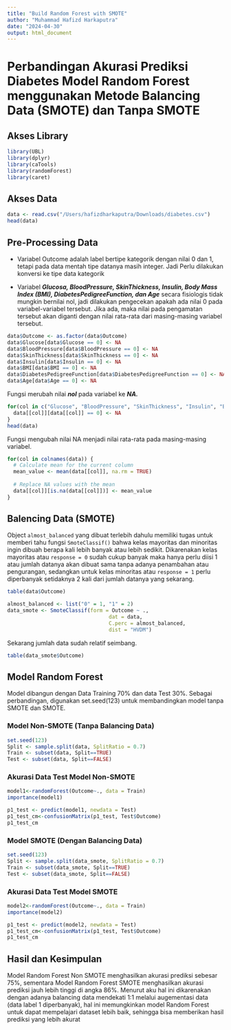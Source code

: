 ```yaml
---
title: "Build Random Forest with SMOTE"
author: "Muhammad Hafizd Harkaputra"
date: "2024-04-30"
output: html_document
---
```


# Perbandingan Akurasi Prediksi Diabetes Model Random Forest menggunakan Metode Balancing Data (SMOTE) dan Tanpa SMOTE

## Akses Library

```r
library(UBL)
library(dplyr)
library(caTools)
library(randomForest)
library(caret)
```

## Akses Data

```r
data <- read.csv("/Users/hafizdharkaputra/Downloads/diabetes.csv")
head(data)
```

## Pre-Processing Data

-   Variabel Outcome adalah label bertipe kategorik dengan nilai 0 dan 1, tetapi pada data mentah tipe datanya masih integer. Jadi Perlu dilakukan konversi ke tipe data kategorik

-   Variabel ***Glucosa, BloodPressure, SkinThickness, Insulin, Body Mass Index (BMI), DiabetesPedigreeFunction, dan Age*** secara fisiologis tidak mungkin bernilai nol, jadi dilakukan pengecekan apakah ada nilai 0 pada variabel-variabel tersebut. Jika ada, maka nilai pada pengamatan tersebut akan diganti dengan nilai rata-rata dari masing-masing variabel tersebut.

```r
data$Outcome <- as.factor(data$Outcome)
data$Glucose[data$Glucose == 0] <- NA
data$BloodPressure[data$BloodPressure == 0] <- NA
data$SkinThickness[data$SkinThickness == 0] <- NA
data$Insulin[data$Insulin == 0] <- NA
data$BMI[data$BMI == 0] <- NA
data$DiabetesPedigreeFunction[data$DiabetesPedigreeFunction == 0] <- NA
data$Age[data$Age == 0] <- NA
```

Fungsi merubah nilai ***nol*** pada variabel ke ***NA.***

```r
for(col in c("Glucose", "BloodPressure", "SkinThickness", "Insulin", "BMI", "DiabetesPedigreeFunction", "Age")) {
  data[[col]][data[[col]] == 0] <- NA
}
head(data)
```

Fungsi mengubah nilai NA menjadi nilai rata-rata pada masing-masing variabel.

```r
for(col in colnames(data)) {
  # Calculate mean for the current column
  mean_value <- mean(data[[col]], na.rm = TRUE)
  
  # Replace NA values with the mean
  data[[col]][is.na(data[[col]])] <- mean_value
}
```

## Balencing Data (SMOTE)

Object `almost_balanced` yang dibuat terlebih dahulu memiliki tugas untuk memberi tahu fungsi `SmoteClassif()` bahwa kelas mayoritas dan minoritas ingin dibuah berapa kali lebih banyak atau lebih sedikit. Dikarenakan kelas mayoritas atau `response = 0` sudah cukup banyak maka hanya perlu diisi 1 atau jumlah datanya akan dibuat sama tanpa adanya penambahan atau pengurangan, sedangkan untuk kelas minoritas atau `response = 1` perlu diperbanyak setidaknya 2 kali dari jumlah datanya yang sekarang.

```r
table(data$Outcome)
```

```r
almost_balanced <- list("0" = 1, "1" = 2)
data_smote <- SmoteClassif(form = Outcome ~ ., 
                                 dat = data, 
                                 C.perc = almost_balanced,  
                                 dist = "HVDM")
```

Sekarang jumlah data sudah relatif seimbang.

```r
table(data_smote$Outcome)
```

## Model Random Forest

Model dibangun dengan Data Training 70% dan data Test 30%. Sebagai perbandingan, digunakan set.seed(123) untuk membandingkan model tanpa SMOTE dan SMOTE.

### Model Non-SMOTE (Tanpa Balancing Data)

```r
set.seed(123)
Split <- sample.split(data, SplitRatio = 0.7)
Train <- subset(data, Split==TRUE)
Test <- subset(data, Split==FALSE)
```

### Akurasi Data Test Model Non-SMOTE

```r
model1<-randomForest(Outcome~., data = Train)
importance(model1)

p1_test <- predict(model1, newdata = Test)
p1_test_cm<-confusionMatrix(p1_test, Test$Outcome)
p1_test_cm
```

### Model SMOTE (Dengan Balancing Data)

```r
set.seed(123)
Split <- sample.split(data_smote, SplitRatio = 0.7)
Train <- subset(data_smote, Split==TRUE)
Test <- subset(data_smote, Split==FALSE)
```

### Akurasi Data Test Model SMOTE

```r
model2<-randomForest(Outcome~., data = Train)
importance(model2)

p1_test <- predict(model2, newdata = Test)
p1_test_cm<-confusionMatrix(p1_test, Test$Outcome)
p1_test_cm
```

## Hasil dan Kesimpulan

Model Random Forest Non SMOTE menghasilkan akurasi prediksi sebesar 75%, sementara Model Random Forest SMOTE menghasilkan akurasi prediksi jauh lebih tinggi di angka 86%. Menurut aku hal ini dikarenakan dengan adanya balancing data mendekati 1:1 melalui augementasi data (data label 1 diperbanyak), hal ini memungkinkan model Random Forest untuk dapat mempelajari dataset lebih baik, sehingga bisa memberikan hasil prediksi yang lebih akurat
